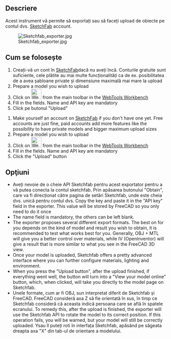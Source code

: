 <languages/>

<div class="mw-translate-fuzzy">
{{GuiCommand|Name=WebTools Sketchfab|MenuLocation=WebTools → Sketchfab||Workbenches=[[WebTools Workbench|WebTools]]|Shortcut=|SeeAlso=}}
</div>

==Descriere==
Acest instrument vă permite să exportați sau să faceți upload de obiecte pe contul dvs. [http://www.sketchfab.com SketchFab] account. {{Version|0.17}}

[[Image:Sketchfab exporter.jpg]]

<div class="mw-translate-fuzzy">
==Cum se folosește==
# Creați-vă un cont în  [http://www.sketchfab.com SketchFab]dacă nu aveți încă. Conturile gratuite sunt suficiente, cele plătite au mai multe funcționalități ca de ex. posibilitatea de a avea șabloane private și dimensiune maximală mai mare la upload 
# Prepare a model you wish to upload
# Click on [[Image:WebTools Sketchfab.png|32px]] from the main toolbar in the [[WebTools Workbench]]
# Fill in the fields. Name and API key are mandatory
# Click pe butonul "Upload"
</div>

# Make yourself an account on [http://www.sketchfab.com SketchFab] if you don't have one yet. Free accounts are just fine, paid accounts add more features like the possibility to have private models and bigger maximum upload sizes
# Prepare a model you wish to upload
# Click on [[Image:WebTools_Sketchfab.svg|32px]] from the main toolbar in the [[WebTools Workbench]]
# Fill in the fields. Name and API key are mandatory
# Click the "Upload" button

== Opţiuni ==

* Aveți nevoie de o cheie API Sketchfab pentru acest exportator pentru a vă putea conecta la contul sketchfab. Prin apăsarea butonului "Obtain", care va fi direcționat către pagina de setări Sketchfab, unde este cheia dvs. unică pentru contul dvs. Copy the key and paste it in the "API key" field in the exporter. This value will be stored by FreeCAD so you only need to do it once
* The name field is mandatory, the others can be left blank.
* The exporter proposes several different export formats. The best on for you depends on the kind of model and result you wish to obtain, it is recommended to test what works best for you. Generally, OBJ + MTL will give you a better control over materials, while IV (OpenInventor) will give a result that is more similar to what you see in the FreeCAD 3D view.
* Once your model is uploaded, Sketchfab offers a pretty advanced interface where you can further configure materials, lighting and environment.
* When you press the "Upload button", after the upload finished, if everything went well, the button will turn into a "View your model online" button, which, when clicked, will take you directly to the model page on Sketchfab.
* Unele formate, cum ar fi OBJ, sun interpretat diferit de Sketchfab și FreeCAD. FreeCAD consideră axa Z să fie orientată în sus, în timp ce Sketchfab consideră că aceasta indică persoana care se află în spatele ecranului. To remedy this, after the upload is finished, the exporter will use the Sketchfab API to rotate the model to its correct position. If this operation fails, you will be warned, but your model will still be correctly uploaded. Ysau îl puteți roti în interfața Sketchfab, apăsând pe săgeata dreapta axa "X" din tab-ul de orientare a modelului.
